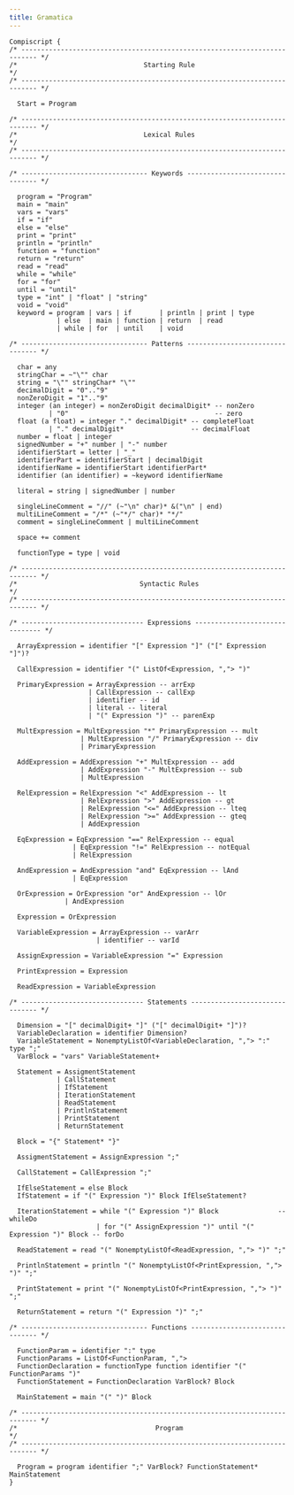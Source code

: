 ```yaml
---
title: Gramatica
---
```


```
Compiscript {
/* -------------------------------------------------------------------------- */
/*                                Starting Rule                               */
/* -------------------------------------------------------------------------- */

  Start = Program

/* -------------------------------------------------------------------------- */
/*                                Lexical Rules                               */
/* -------------------------------------------------------------------------- */

/* -------------------------------- Keywords -------------------------------- */

  program = "Program"
  main = "main"
  vars = "vars"
  if = "if"
  else = "else"
  print = "print"
  println = "println"
  function = "function"
  return = "return"
  read = "read"
  while = "while"
  for = "for"
  until = "until"
  type = "int" | "float" | "string"
  void = "void"
  keyword = program | vars | if       | println | print | type
            | else  | main | function | return  | read
            | while | for  | until    | void

/* -------------------------------- Patterns -------------------------------- */

  char = any
  stringChar = ~"\"" char
  string = "\"" stringChar* "\""
  decimalDigit = "0".."9"
  nonZeroDigit = "1".."9"
  integer (an integer) = nonZeroDigit decimalDigit* -- nonZero
          | "0"                                     -- zero
  float (a float) = integer "." decimalDigit* -- completeFloat
          | "." decimalDigit*                 -- decimalFloat
  number = float | integer
  signedNumber = "+" number | "-" number
  identifierStart = letter | "_"
  identifierPart = identifierStart | decimalDigit
  identifierName = identifierStart identifierPart*
  identifier (an identifier) = ~keyword identifierName

  literal = string | signedNumber | number

  singleLineComment = "//" (~"\n" char)* &("\n" | end)
  multiLineComment = "/*" (~"*/" char)* "*/"
  comment = singleLineComment | multiLineComment

  space += comment

  functionType = type | void

/* -------------------------------------------------------------------------- */
/*                               Syntactic Rules                              */
/* -------------------------------------------------------------------------- */

/* ------------------------------- Expressions ------------------------------- */

  ArrayExpression = identifier "[" Expression "]" ("[" Expression "]")?

  CallExpression = identifier "(" ListOf<Expression, ","> ")"

  PrimaryExpression = ArrayExpression -- arrExp
                    | CallExpression -- callExp
                    | identifier -- id
                    | literal -- literal
                    | "(" Expression ")" -- parenExp

  MultExpression = MultExpression "*" PrimaryExpression -- mult
                  | MultExpression "/" PrimaryExpression -- div
                  | PrimaryExpression

  AddExpression = AddExpression "+" MultExpression -- add
                  | AddExpression "-" MultExpression -- sub
                  | MultExpression

  RelExpression = RelExpression "<" AddExpression -- lt
                  | RelExpression ">" AddExpression -- gt
                  | RelExpression "<=" AddExpression -- lteq
                  | RelExpression ">=" AddExpression -- gteq
                  | AddExpression

  EqExpression = EqExpression "==" RelExpression -- equal
                | EqExpression "!=" RelExpression -- notEqual
                | RelExpression

  AndExpression = AndExpression "and" EqExpression -- lAnd
                | EqExpression

  OrExpression = OrExpression "or" AndExpression -- lOr
              | AndExpression

  Expression = OrExpression

  VariableExpression = ArrayExpression -- varArr
                      | identifier -- varId

  AssignExpression = VariableExpression "=" Expression

  PrintExpression = Expression

  ReadExpression = VariableExpression

/* ------------------------------- Statements ------------------------------- */

  Dimension = "[" decimalDigit+ "]" ("[" decimalDigit+ "]")?
  VariableDeclaration = identifier Dimension?
  VariableStatement = NonemptyListOf<VariableDeclaration, ","> ":" type ";"
  VarBlock = "vars" VariableStatement+

  Statement = AssigmentStatement
            | CallStatement
            | IfStatement
            | IterationStatement
            | ReadStatement
            | PrintlnStatement
            | PrintStatement
            | ReturnStatement

  Block = "{" Statement* "}"

  AssigmentStatement = AssignExpression ";"

  CallStatement = CallExpression ";"

  IfElseStatement = else Block
  IfStatement = if "(" Expression ")" Block IfElseStatement?

  IterationStatement = while "(" Expression ")" Block               -- whileDo
                      | for "(" AssignExpression ")" until "(" Expression ")" Block -- forDo

  ReadStatement = read "(" NonemptyListOf<ReadExpression, ","> ")" ";"

  PrintlnStatement = println "(" NonemptyListOf<PrintExpression, ","> ")" ";"

  PrintStatement = print "(" NonemptyListOf<PrintExpression, ","> ")" ";"

  ReturnStatement = return "(" Expression ")" ";"

/* -------------------------------- Functions ------------------------------- */

  FunctionParam = identifier ":" type
  FunctionParams = ListOf<FunctionParam, ",">
  FunctionDeclaration = functionType function identifier "(" FunctionParams ")"
  FunctionStatement = FunctionDeclaration VarBlock? Block

  MainStatement = main "(" ")" Block

/* -------------------------------------------------------------------------- */
/*                                   Program                                  */
/* -------------------------------------------------------------------------- */

  Program = program identifier ";" VarBlock? FunctionStatement* MainStatement
}

```
